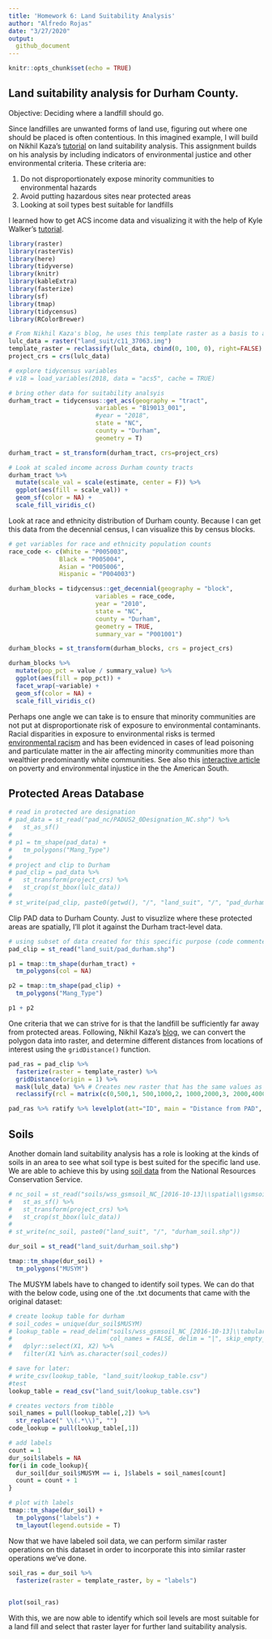 ```yaml
---
title: 'Homework 6: Land Suitability Analysis'
author: "Alfredo Rojas"
date: "3/27/2020"
output: 
  github_document
---
```


```r
knitr::opts_chunk$set(echo = TRUE)
```

## Land suitability analysis for Durham County. 

Objective: Deciding where a landfill should go.

Since landfilles are unwanted forms of land use, figuring out where one should be placed is often contentious. In this imagined example, I will build on Nikhil Kaza's [tutorial](http://sia.planning.unc.edu/post/2020-03-06-land-suitability-analysis/land-suitabilty-with-ahp-wlc/) on land suitability analysis. This assignment builds on his analysis by including indicators of environmental justice and other environmental criteria. These criteria are:

(1) Do not disproportionately expose minority communities to environmental hazards
(2) Avoid putting hazardous sites near protected areas
(3) Looking at soil types best suitable for landfills


I learned how to get ACS income data and visualizing it with the help of Kyle Walker's [tutorial](https://walkerke.github.io/tidycensus/articles/spatial-data.html).

```r

library(raster)
library(rasterVis)
library(here)
library(tidyverse)
library(knitr)
library(kableExtra)
library(fasterize)
library(sf)
library(tmap)
library(tidycensus)
library(RColorBrewer)

# From Nikhil Kaza's blog, he uses this template raster as a basis to analyze other datasets. 
lulc_data = raster("land_suit/c11_37063.img")
template_raster = reclassify(lulc_data, cbind(0, 100, 0), right=FALSE)
project_crs = crs(lulc_data)

# explore tidycensus variables
# v18 = load_variables(2018, data = "acs5", cache = TRUE)

# bring other data for suitability analsyis
durham_tract = tidycensus::get_acs(geography = "tract", 
                        variables = "B19013_001", 
                        #year = "2018", 
                        state = "NC", 
                        county = "Durham", 
                        geometry = T)

durham_tract = st_transform(durham_tract, crs=project_crs) 

# Look at scaled income across Durham county tracts
durham_tract %>% 
  mutate(scale_val = scale(estimate, center = F)) %>%
  ggplot(aes(fill = scale_val)) +
  geom_sf(color = NA) +
  scale_fill_viridis_c()

```

Look at race and ethnicity distribution of Durham county. Because I can get this data from the decennial census, I can visualize this by census blocks. 

```r

# get variables for race and ethnicity population counts
race_code <- c(White = "P005003", 
              Black = "P005004", 
              Asian = "P005006", 
              Hispanic = "P004003")

durham_blocks = tidycensus::get_decennial(geography = "block", 
                        variables = race_code, 
                        year = "2010", 
                        state = "NC", 
                        county = "Durham", 
                        geometry = TRUE,
                        summary_var = "P001001")

durham_blocks = st_transform(durham_blocks, crs = project_crs)

durham_blocks %>% 
  mutate(pop_pct = value / summary_value) %>%
  ggplot(aes(fill = pop_pct)) +
  facet_wrap(~variable) +
  geom_sf(color = NA) +
  scale_fill_viridis_c()


```

Perhaps one angle we can take is to ensure that minority communities are not put at disproportionate risk of exposure to environmental contaminants. Racial disparities in exposure to environmental risks is termed [environmental racism](https://www.theatlantic.com/politics/archive/2018/02/the-trump-administration-finds-that-environmental-racism-is-real/554315/) and has been evidenced in cases of lead poisoning and particulate matter in the air affecting minority communities more than wealthier predominantly white communities. See also this [interactive article](http://www.msnbc.com/interactives/geography-of-poverty/se.html) on poverty and environmental injustice in the the American South.

## Protected Areas Database

```r
# read in protected are designation
# pad_data = st_read("pad_nc/PADUS2_0Designation_NC.shp") %>%
#   st_as_sf()
# 
# p1 = tm_shape(pad_data) +
#   tm_polygons("Mang_Type")
# 
# project and clip to Durham
# pad_clip = pad_data %>%
#   st_transform(project_crs) %>%
#   st_crop(st_bbox(lulc_data))
# 
# st_write(pad_clip, paste0(getwd(), "/", "land_suit", "/", "pad_durham.shp"))
```

Clip PAD data to Durham County. Just to visuzlize where these protected areas are spatially, I'll plot it against the Durham tract-level data. 

```r

# using subset of data created for this specific purpose (code commented out above)
pad_clip = st_read("land_suit/pad_durham.shp")

p1 = tmap::tm_shape(durham_tract) +
  tm_polygons(col = NA)

p2 = tmap::tm_shape(pad_clip) +
  tm_polygons("Mang_Type") 

p1 + p2

```

One criteria that we can strive for is that the landfill be sufficiently far away from protected areas. Following, Nikhil Kaza's [blog](http://sia.planning.unc.edu/post/2020-03-06-land-suitability-analysis/land-suitabilty-with-ahp-wlc/), we can convert the polygon data into raster, and determine different distances from locations of interest using the `gridDistance()` function. 

```r

pad_ras = pad_clip %>%
  fasterize(raster = template_raster) %>%
  gridDistance(origin = 1) %>%
  mask(lulc_data) %>% # Creates new raster that has the same values as lulc_data, except for the cells that are NA (or other maskvalue) in a 'mask'.
  reclassify(rcl = matrix(c(0,500,1, 500,1000,2, 1000,2000,3, 2000,4000,4, 4000,Inf,5), ncol=3, byrow = T), include.lowest=T)

pad_ras %>% ratify %>% levelplot(att="ID", main = "Distance from PAD", col.regions=brewer.pal(6, "PuBu"))

```

## Soils

Another domain land suitability analysis has a role is looking at the kinds of soils in an area to see what soil type is best suited for the specific land use. We are able to achieve this by using [soil data](https://nrcs.app.box.com/v/soils) from the National Resources Conservation Service.

```r
# nc_soil = st_read("soils/wss_gsmsoil_NC_[2016-10-13]\\spatial\\gsmsoilmu_a_nc.shp") %>% 
#   st_as_sf() %>%
#   st_transform(project_crs) %>%
#   st_crop(st_bbox(lulc_data))
# 
# st_write(nc_soil, paste0("land_suit", "/", "durham_soil.shp"))

dur_soil = st_read("land_suit/durham_soil.shp")

tmap::tm_shape(dur_soil) +
  tm_polygons("MUSYM")

```

The MUSYM labels have to changed to identify soil types. We can do that with the below code, using one of the .txt documents that came with the original dataset:

```r

# create lookup table for durham
# soil_codes = unique(dur_soil$MUSYM)
# lookup_table = read_delim("soils/wss_gsmsoil_NC_[2016-10-13]\\tabular\\mapunit.txt", 
#                           col_names = FALSE, delim = "|", skip_empty_rows = TRUE) %>% 
#   dplyr::select(X1, X2) %>%
#   filter(X1 %in% as.character(soil_codes))

# save for later:
# write_csv(lookup_table, "land_suit/lookup_table.csv")
#test
lookup_table = read_csv("land_suit/lookup_table.csv")

# creates vectors from tibble
soil_names = pull(lookup_table[,2]) %>%
  str_replace(" \\(.*\\)", "")
code_lookup = pull(lookup_table[,1])

# add labels
count = 1
dur_soil$labels = NA
for(i in code_lookup){
  dur_soil[dur_soil$MUSYM == i, ]$labels = soil_names[count]
  count = count + 1
}

# plot with labels
tmap::tm_shape(dur_soil) +
  tm_polygons("labels") +
  tm_layout(legend.outside = T)

```

Now that we have labeled soil data, we can perform similar raster operations on this dataset in order to incorporate this into similar raster operations we've done.

```r
soil_ras = dur_soil %>%
  fasterize(raster = template_raster, by = "labels")
  

plot(soil_ras)

```

With this, we are now able to identify which soil levels are most suitable for a land fill and select that raster layer for further land suitability analysis. 


